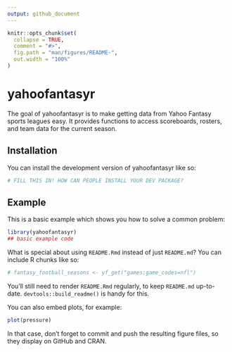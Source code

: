 ```yaml
---
output: github_document
---
```


<!-- README.md is generated from README.Rmd. Please edit that file -->

```r
knitr::opts_chunk$set(
  collapse = TRUE,
  comment = "#>",
  fig.path = "man/figures/README-",
  out.width = "100%"
)
```

# yahoofantasyr

<!-- badges: start -->
<!-- badges: end -->

The goal of yahoofantasyr is to make getting data from Yahoo Fantasy sports leagues
easy. It provides functions to access scoreboards, rosters, and team data for the 
current season.

## Installation

You can install the development version of yahoofantasyr like so:

``` r
# FILL THIS IN! HOW CAN PEOPLE INSTALL YOUR DEV PACKAGE?
```

## Example

This is a basic example which shows you how to solve a common problem:

```r
library(yahoofantasyr)
## basic example code
```

What is special about using `README.Rmd` instead of just `README.md`? You can include R chunks like so:

```r
# fantasy_football_seasons <- yf_get("games;game_codes=nfl")
```

You'll still need to render `README.Rmd` regularly, to keep `README.md` up-to-date. `devtools::build_readme()` is handy for this.

You can also embed plots, for example:

```r
plot(pressure)
```

In that case, don't forget to commit and push the resulting figure files, so they display on GitHub and CRAN.
